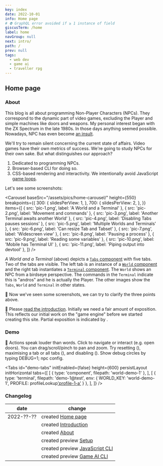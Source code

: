 ```yaml
---
key: index
date: 2022-10-01
info: Home page
# ⛔️ GraphQL error avoided if ≥ 1 instance of field
giscusTerm: /home
label: home
navGroup: null
next: intro/
path: /
prev: null
tags:
  - web dev
  - game ai
  - traveller rpg
---
```



## Home page

### About

This blog is all about programming Non-Player Characters (NPCs).
They correspond to the dynamic part of video games,
excluding the Player and simple machines like doors and weapons.
My personal interest began with the ZX Spectrum in the late 1980s.
In those days anything seemed possible.
Nowadays, NPC has even become [an insult](https://en.wikipedia.org/wiki/NPC_(meme)).

We'll try to remain silent concerning the current state of affairs.
Video games have their own metrics of success.
We're going to study NPCs for their own sake.
But what distinguishes our approach?

1. Dedicated to programming NPCs.
1. Browser-based CLI for doing so.
1. CSS-based rendering and interactivity. <SideNote>We intentionally avoid JavaScript [game loops](https://gamedev.stackexchange.com/a/656).</SideNote>

Let's see some screenshots:


<Carousel
  baseSrc="/assets/pics/home-carousel/"
  height={550}
  breakpoints={{
    300: {
      slidesPerView: 1,
    },
    700: {
      slidesPerView: 2,
    },
  }}
  items={[
    { src: 'pic-1.png', label: 'A World and a Terminal' },
    { src: 'pic-2.png', label: 'Movement and commands' },
    { src: 'pic-3.png', label: 'Another Terminal awaits another World' },
    { src: 'pic-4.png', label: 'Disabling Tabs pauses sessions' },
    { src: 'pic-5.png', label: 'Multiple Worlds and Terminals' },
    { src: 'pic-6.png', label: 'Can resize Tab and Tabset' },
    { src: 'pic-7.png', label: 'Widescreen view' },
    { src: 'pic-8.png', label: 'Pausing a process' },
    { src: 'pic-9.png', label: 'Reading some variables' },
    { src: 'pic-10.png', label: 'Mobile has Terminal UI' },
    { src: 'pic-11.png', label: 'Piping output into devtool' },
  ]}
/>

<!-- CSS vs HTMLCanvas i.e. in our approach we can use Chrome devtool -->
<!-- Component ~ React Component -->

<aside title="screenshots">

_A World and a Terminal_ (above) depicts a [`Tabs` component](https://github.com/rob-myers/the-last-redoubt/blob/master/src/components/page/Tabs.tsx#:~:text=function%20Tabs "@new-tab") with five tabs.
Two of the tabs are visible.
The left tab is an instance of a [`World` component](https://github.com/rob-myers/the-last-redoubt/blob/master/src/projects/world/World.jsx#:~:text=export%20default-,function%20World,-(props) "@new-tab") and
the right tab instantiates a [`Terminal` component](https://github.com/rob-myers/the-last-redoubt/blob/master/src/components/sh/Terminal.tsx#:~:text=function%20Terminal "@new-tab").
The `World` shows an NPC from a birdseye perspective.
The commands in the `Terminal` indicate this is "andros" and he is actually the Player.
The other images show the `Tabs`, `World` and `Terminal` in other states.

</aside>

🚧 Now we've seen some screenshots, we can try to clarify the three points above.

🚧 Please [read the introduction](/intro/). Initially we need a fair amount of exposition.
This reflects our initial work on the "game engine" before we started creating this site.
Partial exposition is indicated by <RoadWorksIcon bottom />.


### Demo

🚧 Actions speak louder than words.
Click to navigate or interact (e.g. open doors).
You can drag/scroll/pinch to pan and zoom.
Try resetting (<Icon icon="refresh" small inline />), maximising a tab or all tabs (<Icon icon="expand" small inline />), and disabling (<Icon icon="cross-circle" small inline />).
Show debug circles by typing <InlineCode copy>DEBUG=1; npc config</InlineCode>.

<Tabs
  id="demo-tabs"
  initEnabled={false}
  height={600}
  persistLayout
  initHorizontal
  tabs={[
    [
      { type: 'component', filepath: 'world-demo-1' },
    ],
    [
      { type: 'terminal', filepath: 'demo-1@test', env: { WORLD_KEY: 'world-demo-1', PROFILE: profileLookup['profile-1-a']() } },
    ],
  ]}
/>

### Changelog

| date | change |
| --- | ----------- |
| 2022-??-?? | created [Home page](/) |
|  | created [Introduction](/intro/intro) |
|  | created [About](/about) |
|  | created preview [Setup](/intro/setup) |
|  | created preview [JavaScript CLI](/intro/js-cli) |
|  | created preview [Game AI CLI](/intro/ai-cli) |

<Comments
  id="comments"
  term="/"
/>
